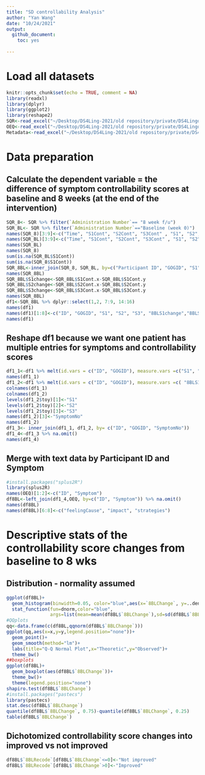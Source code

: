 ```yaml
---
title: "SD controllability Analysis"
author: "Yan Wang"
date: "10/24/2021"
output:
  github_document:
    toc: yes
    
---
```


# Load all datasets
```r
knitr::opts_chunk$set(echo = TRUE, comment = NA)
library(readxl)
library(dplyr)
library(ggplot2)
library(reshape2)
SQR<-read_excel("~/Desktop/DS4Ling-2021/old repository/private/DS4Lingdataset/SQR.xlsx")
OEQ<-read_excel("~/Desktop/DS4Ling-2021/old repository/private/DS4Lingdataset/OEQ- text.xlsx")
Metadata<-read_excel("~/Desktop/DS4Ling-2021/old repository/private/DS4Lingdataset/Metadata of participants.xlsx")
```
# Data preparation

## Calculate the dependent variable = the difference of symptom controllability scores at baseline and 8 weeks (at the end of the intervention)

```r
SQR_8<- SQR %>% filter(`Administration Number`== "8 week f/u")
SQR_BL<- SQR %>% filter(`Administration Number`=="Baseline (week 0)")
names(SQR_8)[3:9]<-c("Time", "S1Cont", "S2Cont", "S3Cont" , "S1", "S2", "S3")
names(SQR_BL)[3:9]<-c("Time", "S1Cont", "S2Cont", "S3Cont" , "S1", "S2", "S3")
names(SQR_BL)
names(SQR_8)
sum(is.na(SQR_BL$S1Cont))
sum(is.na(SQR_8$S1Cont))
SQR_8BL<-inner_join(SQR_8, SQR_BL, by=c("Participant ID", "GOGID", "S1", "S2", "S3"))
names(SQR_8BL)
SQR_8BL$S1change<-SQR_8BL$S1Cont.x-SQR_8BL$S1Cont.y
SQR_8BL$S2change<-SQR_8BL$S2Cont.x-SQR_8BL$S2Cont.y
SQR_8BL$S3change<-SQR_8BL$S3Cont.x-SQR_8BL$S3Cont.y
names(SQR_8BL)
df1<-SQR_8BL %>% dplyr::select(1,2, 7:9, 14:16)
names(df1)
names(df1)[1:8]<-c("ID", "GOGID", "S1", "S2", "S3", "8BLS1change","8BLS2change", "8BLS3change" )
names(df1)
```

## Reshape df1 because we want one patient has multiple entries for symptoms and controllability scores

```r
df1_1<-df1 %>% melt(id.vars = c("ID", "GOGID"), measure.vars =c("S1", "S2", "S3"), variable.name = "SymptomNo", value.name = "Symptom") 
names(df1_1)
df1_2<-df1 %>% melt(id.vars = c("ID", "GOGID"), measure.vars =c( "8BLS1change", "8BLS2change", "8BLS3change"), variable.name = "toy", value.name = "8BLChange")
colnames(df1_1)
colnames(df1_2)
levels(df1_2$toy)[1]<-"S1"
levels(df1_2$toy)[2]<-"S2"
levels(df1_2$toy)[3]<-"S3"
names(df1_2)[3]<-"SymptomNo"
names(df1_2)
df1_3<- inner_join(df1_1, df1_2, by= c("ID", "GOGID", "SymptomNo"))
df1_4<-df1_3 %>% na.omit()
names(df1_4)
```

## Merge with text data by Participant ID and Symptom
```r
#install.packages("splus2R")
library(splus2R)
names(OEQ)[1:2]<-c("ID", "Symptom")
df8BL<-left_join(df1_4,OEQ, by=c("ID", "Symptom")) %>% na.omit()
names(df8BL)
names(df8BL)[6:8]<-c("feelingCause", "impact", "strategies")
```

# Descriptive stats of the controllability score changes from baseline to 8 wks
## Distribution - normality assumed
```r
ggplot(df8BL)+ 
  geom_histogram(binwidth=0.05, color="blue",aes(x=`8BLChange`, y=..density.., fill=..count..))+ 
  stat_function(fun=dnorm,color="blue",
                args=list(mean=mean(df8BL$`8BLChange`),sd=sd(df8BL$`8BLChange`)))
#QQplots
qq<-data.frame(c(df8BL,qqnorm(df8BL$`8BLChange`)))
ggplot(qq,aes(x=x,y=y,legend.position="none"))+
  geom_point()+
  geom_smooth(method="lm")+
  labs(title="Q-Q Normal Plot",x="Theoretic",y="Observed")+
  theme_bw()
##boxplots
ggplot(df8BL)+
  geom_boxplot(aes(df8BL$`8BLChange`))+
  theme_bw()+
  theme(legend.position="none")
shapiro.test(df8BL$`8BLChange`)
#install.packages("pastecs")
library(pastecs)
stat.desc(df8BL$`8BLChange`)
quantile(df8BL$`8BLChange`, 0.75)-quantile(df8BL$`8BLChange`, 0.25)
table(df8BL$`8BLChange`)
```
## Dichotomized controllability score changes into improved vs not improved
```r
df8BL$`8BLRecode`[df8BL$`8BLChange`<=0]<-"Not improved"
df8BL$`8BLRecode`[df8BL$`8BLChange`>0]<-"Improved"
```
